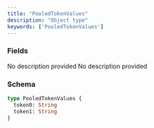 ```yaml
---
title: "PooledTokenValues"
description: "Object type"
keywords: ['PooledTokenValues']
---
```


### Fields

<ResponseField name="token0" type="String">
  No description provided
</ResponseField>

<ResponseField name="token1" type="String">
  No description provided
</ResponseField>

### Schema


```graphql 
type PooledTokenValues {
  token0: String
  token1: String
}
```
